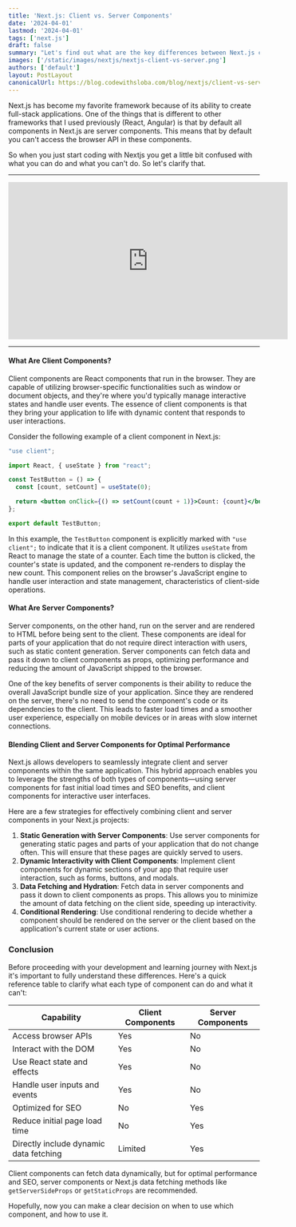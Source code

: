 ```yaml
---
title: 'Next.js: Client vs. Server Components'
date: '2024-04-01'
lastmod: '2024-04-01'
tags: ['next.js']
draft: false
summary: "Let's find out what are the key differences between Next.js client and server components, and learn how to use them for optimal web application performance."
images: ['/static/images/nextjs/nextjs-client-vs-server.png']  
authors: ['default']
layout: PostLayout
canonicalUrl: https://blog.codewithsloba.com/blog/nextjs/client-vs-server-components
---
```


Next.js has become my favorite framework because of its ability to create full-stack applications. One of the things that is different to other frameworks that I used previously (React, Angular) is that by default all components in Next.js are server components. This means that by default you can't access the browser API in these components. 

So when you just start coding with Nextjs you get a little bit confused with what you can do and what you can't do. So let's clarify that.

***

<iframe width="560" height="315" src="https://www.youtube.com/embed/6DzbKCGGGbo?si=TdW5fstOZYQrFvnb" title="YouTube video player" frameBorder="0" allow="accelerometer; autoplay; clipboard-write; encrypted-media; gyroscope; picture-in-picture; web-share"  allowFullScreen></iframe>

***

#### What Are Client Components?



Client components are React components that run in the browser. They are capable of utilizing browser-specific functionalities such as window or document objects, and they're where you'd typically manage interactive states and handle user events. The essence of client components is that they bring your application to life with dynamic content that responds to user interactions.

Consider the following example of a client component in Next.js:



```jsx
"use client";

import React, { useState } from "react";

const TestButton = () => {
  const [count, setCount] = useState(0);

  return <button onClick={() => setCount(count + 1)}>Count: {count}</button>;
};

export default TestButton;

```



In this example, the `TestButton` component is explicitly marked with `"use client";` to indicate that it is a client component. It utilizes `useState` from React to manage the state of a counter. Each time the button is clicked, the counter's state is updated, and the component re-renders to display the new count. This component relies on the browser's JavaScript engine to handle user interaction and state management, characteristics of client-side operations.

#### What Are Server Components?



Server components, on the other hand, run on the server and are rendered to HTML before being sent to the client. These components are ideal for parts of your application that do not require direct interaction with users, such as static content generation. Server components can fetch data and pass it down to client components as props, optimizing performance and reducing the amount of JavaScript shipped to the browser.

One of the key benefits of server components is their ability to reduce the overall JavaScript bundle size of your application. Since they are rendered on the server, there's no need to send the component's code or its dependencies to the client. This leads to faster load times and a smoother user experience, especially on mobile devices or in areas with slow internet connections.

#### Blending Client and Server Components for Optimal Performance

Next.js allows developers to seamlessly integrate client and server components within the same application. This hybrid approach enables you to leverage the strengths of both types of components—using server components for fast initial load times and SEO benefits, and client components for interactive user interfaces.

Here are a few strategies for effectively combining client and server components in your Next.js projects:

1. **Static Generation with Server Components**: Use server components for generating static pages and parts of your application that do not change often. This will ensure that these pages are quickly served to users.
2. **Dynamic Interactivity with Client Components**: Implement client components for dynamic sections of your app that require user interaction, such as forms, buttons, and modals.
3. **Data Fetching and Hydration**: Fetch data in server components and pass it down to client components as props. This allows you to minimize the amount of data fetching on the client side, speeding up interactivity.
4. **Conditional Rendering**: Use conditional rendering to decide whether a component should be rendered on the server or the client based on the application's current state or user actions.

### Conclusion

Before proceeding with your development and learning journey with Next.js it's important to fully understand these differences.  Here's a quick reference table to clarify what each type of component can do and what it can't:

| Capability                             | Client Components | Server Components |
| -------------------------------------- | ----------------- | ----------------- |
| Access browser APIs                    | Yes               | No                |
| Interact with the DOM                  | Yes               | No                |
| Use React state and effects            | Yes               | No                |
| Handle user inputs and events          | Yes               | No                |
| Optimized for SEO                      | No                | Yes               |
| Reduce initial page load time          | No                | Yes               |
| Directly include dynamic data fetching | Limited           | Yes               |

Client components can fetch data dynamically, but for optimal performance and SEO, server components or Next.js data fetching methods like `getServerSideProps` or `getStaticProps` are recommended.

Hopefully, now you can make a clear decision on when to use which component, and how to use it.